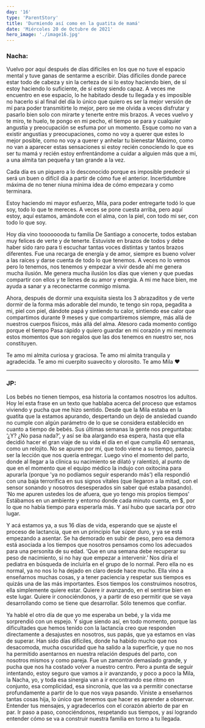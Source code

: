 ```yaml
---
day: '16'
type: 'ParentStory'
title: 'Durmiendo así como en la guatita de mamá'
date: 'Miércoles 20 de Octubre de 2021'
hero_image: './image16.jpg'
---
```


### Nacha:

Vuelvo por aquí después de días difíciles en los que no tuve el espacio mental y tuve ganas de sentarme a escribir. Días difíciles donde parece estar todo de cabeza y sin la certeza de si lo estoy haciendo bien, de sí estoy haciendo lo suficiente, de sí estoy siendo capaz. A veces me encuentro en ese espacio, lo he habitado desde tu llegada y es imposible no hacerlo si al final del día lo único que quiero es ser la mejor versión de mí para poder transmitirte lo mejor, pero se me olvida a veces disfrutar y pasarlo bien solo con mirarte y tenerte entre mis brazos. A veces vuelvo y te miro, te huelo, te pongo en mi pecho, el tiempo se para y cualquier angustia y preocupación se esfuma por un momento. Esque como no van a existir angustias y preocupaciones, como no voy a querer que estes lo mejor posible, como no voy a querer y anhelar tu bienestar Máximo, como no van a aparecer estas sensaciones si estoy recién conociendo lo que es ser tu mamá y recién estoy enfrentándome a cuidar a alguien más que a mi, a una almita tan pequeña y tan grande a la vez.

Cada día es un piquero a lo desconocido porque es imposible predecir si será un buen o difícil día a partir de cómo fue el anterior. Incertidumbre máxima de no tener niuna mínima idea de cómo empezara y como terminara.

Estoy haciendo mi mayor esfuerzo, Mila, para poder entregarte todó lo que soy, todo lo que te mereces. A veces se pone cuesta arriba, pero aquí estoy, aquí estamos, amándote con el alma, con la piel, con todo mi ser, con todo lo que soy.

Hoy día vino toooooooda tu familia De Santiago a conocerte, todos estaban muy felices de verte y de tenerte. Estuviste en brazos de todos y debe haber sido raro para ti escuchar tantas voces distintas y tantos brazos diferentes. Fue una recarga de energía y de amor, siempre es bueno volver a las raíces y darse cuenta de todo lo que tenemos. A veces no lo vemos pero lo tenemos, nos tenemos y empezar a vivir desde ahí me genera mucha ilusión. Me genera mucha ilusión los días que vienen y que puedas compartir con ellos y te llenes de su amor y energía. A mi me hace bien, me ayuda a sanar y a reconectarme conmigo misma.

Ahora, después de dormir una exquisita siesta los 3 abrazaditos y de verte dormir de la forma más adorable del mundo, te tengo sin ropa, pegadita a mi, piel con piel, dándote papá y sintiendo tu calor, sintiendo ese calor que compartimos durante 9 meses y que compartiremos siempre, más allá de nuestros cuerpos físicos, más allá del alma. Atesoro cada momento contigo porque el tiempo Pasa rápido y quiero guardar en mi corazón y mi memoria estos momentos que son regalos que las dos tenemos en nuestro ser, nos constituyen.

Te amo mi almita curiosa y graciosa. Te amo mi almita tranquila y agradecida. Te amo mi cuerpito suavecito y olorosito. Te amo Mila ♥️

---

### JP:

Los bebés no tienen tiempos, esa historia la contamos nosotros los adultos. Hoy leí esta frase en un texto que hablaba acerca del proceso que estamos viviendo y pucha que me hizo sentido. Desde que la Mila estaba en la guatita que la estamos apurando, despertando un dejo de ansiedad cuando no cumple con algún parámetro de lo que se considera establecido en cuanto a tiempo de bebés. Sus últimas semanas la gente nos preguntaba: ‘¿Y? ¿No pasa nada?’, y así se iba alargando esa espera, hasta que ella decidió hacer el gran viaje de su vida el día en el que cumplía 40 semanas, como un relojito. No se apuren por mí, que todo viene a su tiempo, parecía ser la lección que nos quería entregar. Luego vino el momento del parto, donde al llegar a la clínica su nacimiento se dilató y ralentizó, al punto de que en el momento que el equipo médico la indujo con oxitocina para apurarla (porque 'ya no podíamos seguir esperando más') ella respondió con una baja terrorífica en sus signos vitales (que llegaron a la mitad, con el sensor sonando y nosotros desesperados sin saber qué estaba pasando). ‘No me apuren ustedes los de afuera, que yo tengo mis propios tiempos’ Estábamos en un ambiente y entorno donde cada minuto cuenta, en $, por lo que no había tiempo para esperarla más. Y así hubo que sacarla por otro lugar.

Y acá estamos ya, a sus 16 días de vida, esperando que se ajuste el proceso de lactancia, que en un principio fue súper duro, y ya se está empezando a asentar. Se ha demorado en subir de peso, pero esa demora está asociada a los tiempos que nosotros pensamos como los adecuados para una personita de su edad. ‘Que en una semana debe recuperar su peso de nacimiento, si no hay que empezar a intervenir.’ Nos diría el pediatra en búsqueda de incluirla en el grupo de lo normal. Pero ella no es normal, ya no nos lo ha dejado en claro desde hace mucho. Ella vino a enseñarnos muchas cosas, y a tener paciencia y respetar sus tiempos es quizás una de las más importantes. Esos tiempos los construimos nosotros, ella simplemente quiere estar. Quiere ir avanzando, en el sentirse bien en este lugar. Quiere ir conociéndonos, y a partir de eso permitir que se vaya desarrollando como se tiene que desarrollar. Sólo tenemos que confiar.

Ya hablé el otro día de que yo me esperaba un bebé, y la vida me sorprendió con un espejo. Y sigue siendo así, en todo momento, porque las dificultades que hemos tenido con la lactancia creo que responden directamente a desajustes en nosotros, sus papás, que ya estamos en vías de superar. Han sido días difíciles, donde ha habido mucho que nos desacomoda, mucha oscuridad que ha salido a la superficie, y que no nos ha permitido asentarnos en nuestra relación después del parto, con nosotros mismos y como pareja. Fue un zamarrón demasiado grande, y pucha que nos ha costado volver a nuestro centro. Pero a punta de seguir intentando, estoy seguro que vamos a ir avanzando, y poco a poco la Mila, la Nacha, yo, y toda esa sinergia van a ir encontrando ese ritmo en conjunto, esa complicidad, esa sincronía, que las va a permitir conectarse profundamente a partir de lo que nos vaya pasando. Viniste a enseñarnos tantas cosas hija, lo único que tenemos que hacer es aprender a observar. Entender tus mensajes, y agradecerlos con el corazón abierto de par en par. Ir paso a paso, conociéndonos, respetando sus tiempos, y así logrando entender cómo se va a construir nuestra familia en torno a tu llegada.

